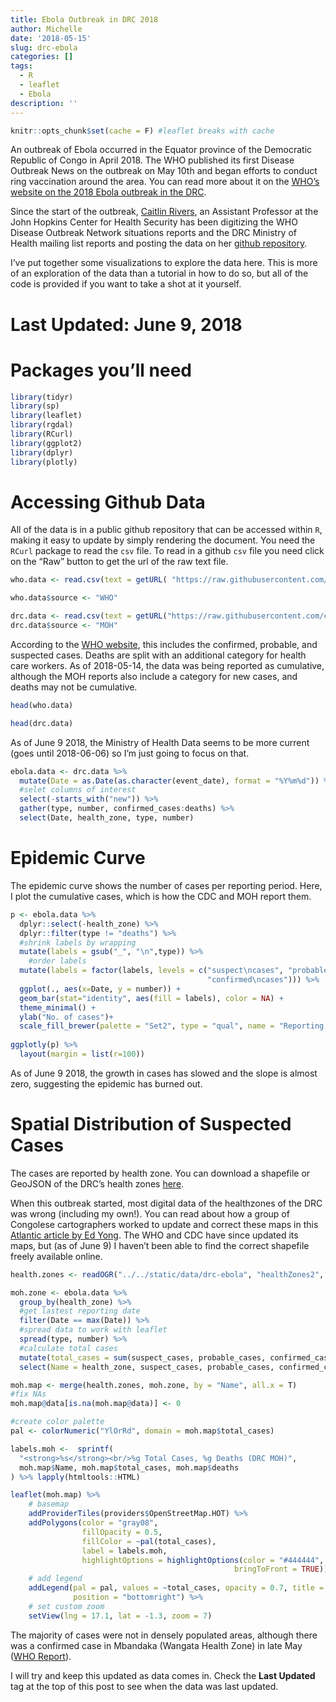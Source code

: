 ```yaml
---
title: Ebola Outbreak in DRC 2018
author: Michelle
date: '2018-05-15'
slug: drc-ebola
categories: []
tags:
  - R
  - leaflet
  - Ebola
description: ''
---
```


```r
knitr::opts_chunk$set(cache = F) #leaflet breaks with cache
```

An outbreak of Ebola occurred in the Equator province of the Democratic Republic of Congo in April 2018. The WHO published its first Disease Outbreak News on the outbreak on May 10th and began efforts to conduct ring vaccination around the area. You can read more about it on the [WHO's website on the 2018 Ebola outbreak in the DRC](http://www.who.int/ebola/situation-reports/drc-2018/en/).

Since the start of the outbreak, [Caitlin Rivers](https://www.jhsph.edu/faculty/directory/profile/3525/caitlin-m-rivers), an Assistant Professor at the John Hopkins Center for Health Security has been digitizing the WHO Disease Outbreak Network situations reports and the DRC Ministry of Health mailing list reports and posting the data on her [github repository](https://github.com/cmrivers/ebola_drc).

I've put together some visualizations to explore the data here. This is more of an exploration of the data than a tutorial in how to do so, but all of the code is provided if you want to take a shot at it yourself.

# Last Updated: June 9, 2018

# Packages you'll need

```r
library(tidyr)
library(sp)
library(leaflet)
library(rgdal)
library(RCurl)
library(ggplot2)
library(dplyr)
library(plotly)
```


# Accessing Github Data

All of the data is in a public github repository that can be accessed within `R`, making it easy to update by simply rendering the document. You need the `RCurl` package to read the `csv` file. To read in a github `csv` file you need click on the "Raw" button to get the url of the raw text file.

```r
who.data <- read.csv(text = getURL( "https://raw.githubusercontent.com/cmrivers/ebola_drc/master/who/data.csv"), stringsAsFactors = F, header = T)

who.data$source <- "WHO"

drc.data <- read.csv(text = getURL("https://raw.githubusercontent.com/cmrivers/ebola_drc/master/drc/data.csv"), stringsAsFactors = F, header = T)
drc.data$source <- "MOH"
```

According to the [WHO website](http://www.who.int/csr/don/14-may-2018-ebola-drc/en/), this includes the confirmed, probable, and suspected cases. Deaths are split with an additional category for health care workers. As of 2018-05-14, the data was being reported as cumulative, although the MOH reports also include a category for new cases, and deaths may not be cumulative.

```r
head(who.data)

head(drc.data)
```

As of June 9 2018, the Ministry of Health Data seems to be more current (goes until 2018-06-06) so I'm just going to focus on that.

```r
ebola.data <- drc.data %>%
  mutate(Date = as.Date(as.character(event_date), format = "%Y%m%d")) %>%
  #selet columns of interest
  select(-starts_with("new")) %>%
  gather(type, number, confirmed_cases:deaths) %>%
  select(Date, health_zone, type, number)
```

# Epidemic Curve

The epidemic curve shows the number of cases per reporting period. Here, I plot the cumulative cases, which is how the CDC and MOH report them.

```r
p <- ebola.data %>%
  dplyr::select(-health_zone) %>%
  dplyr::filter(type != "deaths") %>%
  #shrink labels by wrapping
  mutate(labels = gsub("_", "\n",type)) %>%
    #order labels
  mutate(labels = factor(labels, levels = c("suspect\ncases", "probable\ncases",
                                            "confirmed\ncases"))) %>%
  ggplot(., aes(x=Date, y = number)) +
  geom_bar(stat="identity", aes(fill = labels), color = NA) +
  theme_minimal() +
  ylab("No. of cases")+
  scale_fill_brewer(palette = "Set2", type = "qual", name = "Reporting Type")
  
ggplotly(p) %>%
  layout(margin = list(r=100))
```

As of June 9 2018, the growth in cases has slowed and the slope is almost zero, suggesting the epidemic has burned out.

# Spatial Distribution of Suspected Cases

The cases are reported by health zone. You can download a shapefile or GeoJSON of the DRC's health zones [here](https://mapforenvironment.org/layer/info/140/DRC-health-zones#4.13/-4.09/21.75).

When this outbreak started, most digital data of the healthzones of the DRC was wrong (including my own!). You can read about how a group of Congolese cartographers worked to update and correct these maps in this [Atlantic article by Ed Yong](https://www.theatlantic.com/health/archive/2018/05/most-maps-of-the-new-ebola-outbreak-are-wrong/560777/). The WHO and CDC have since updated its maps, but (as of June 9) I haven't been able to find the correct shapefile freely available online.


```r
health.zones <- readOGR("../../static/data/drc-ebola", "healthZones2", stringsAsFactors = F)

moh.zone <- ebola.data %>%
  group_by(health_zone) %>%
  #get lastest reporting date
  filter(Date == max(Date)) %>%
  #spread data to work with leaflet
  spread(type, number) %>%
  #calculate total cases
  mutate(total_cases = sum(suspect_cases, probable_cases, confirmed_cases)) %>%
  select(Name = health_zone, suspect_cases, probable_cases, confirmed_cases, total_cases, deaths)
```

```r
moh.map <- merge(health.zones, moh.zone, by = "Name", all.x = T) 
#fix NAs
moh.map@data[is.na(moh.map@data)] <- 0
```

```r
#create color palette
pal <- colorNumeric("YlOrRd", domain = moh.map$total_cases)

labels.moh <-  sprintf(
  "<strong>%s</strong><br/>%g Total Cases, %g Deaths (DRC MOH)",
  moh.map$Name, moh.map$total_cases, moh.map$deaths
) %>% lapply(htmltools::HTML)
```

```r
leaflet(moh.map) %>%
    # basemap
    addProviderTiles(providers$OpenStreetMap.HOT) %>%
    addPolygons(color = "gray08", 
                fillOpacity = 0.5, 
                fillColor = ~pal(total_cases),
                label = labels.moh,
                highlightOptions = highlightOptions(color = "#444444", weight = 2,
                                                  bringToFront = TRUE)) %>%
    # add legend
    addLegend(pal = pal, values = ~total_cases, opacity = 0.7, title = "Total\nCases",
              position = "bottomright") %>%
    # set custom zoom
    setView(lng = 17.1, lat = -1.3, zoom = 7)

```

The majority of cases were not in densely populated areas, although there was a confirmed case in Mbandaka (Wangata Health Zone) in late May ([WHO Report](http://www.who.int/csr/don/30-may-2018-ebola-drc/en/)).

I will try and keep this updated as data comes in. Check the **Last Updated** tag at the top of this post to see when the data was last updated.